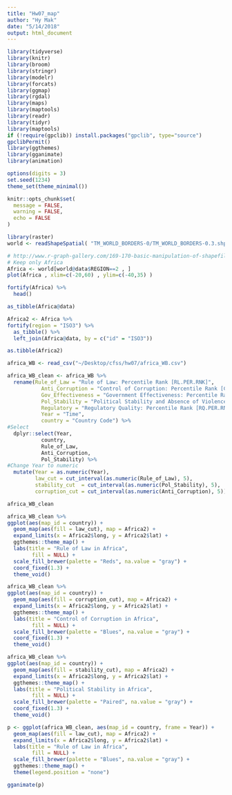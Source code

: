 ```yaml
---
title: "Hw07_map"
author: "Hy Mak"
date: "5/14/2018"
output: html_document
---
```


```r
library(tidyverse)
library(knitr)
library(broom)
library(stringr)
library(modelr)
library(forcats)
library(ggmap)
library(rgdal)
library(maps)
library(maptools)
library(readr)
library(tidyr)
library(maptools)
if (!require(gpclib)) install.packages("gpclib", type="source")
gpclibPermit()
library(ggthemes)
library(gganimate)
library(animation)

options(digits = 3)
set.seed(1234)
theme_set(theme_minimal())

knitr::opts_chunk$set(
  message = FALSE,
  warning = FALSE,
  echo = FALSE
)
```


```r
library(raster)
world <- readShapeSpatial( "TM_WORLD_BORDERS-0/TM_WORLD_BORDERS-0.3.shp")

# http://www.r-graph-gallery.com/169-170-basic-manipulation-of-shapefiles/
# Keep only Africa
Africa <- world[world@data$REGION==2 , ]
plot(Africa , xlim=c(-20,60) , ylim=c(-40,35) )

fortify(Africa) %>%
  head()

as_tibble(Africa@data)

Africa2 <- Africa %>%
fortify(region = "ISO3") %>%
  as_tibble() %>%
  left_join(Africa@data, by = c("id" = "ISO3"))

as.tibble(Africa2)
```

```r
africa_WB <- read_csv("~/Desktop/cfss/hw07/africa_WB.csv")

africa_WB_clean <- africa_WB %>%
  rename(Rule_of_Law = "Rule of Law: Percentile Rank [RL.PER.RNK]",
           Anti_Corruption = "Control of Corruption: Percentile Rank [CC.PER.RNK]",
           Gov_Effectiveness = "Government Effectiveness: Percentile Rank [GE.PER.RNK]",
           Pol_Stability = "Political Stability and Absence of Violence/Terrorism: Percentile Rank [PV.PER.RNK]",
           Regulatory = "Regulatory Quality: Percentile Rank [RQ.PER.RNK]",
           Year = "Time",
           country = "Country Code") %>%
#Select 
  dplyr::select(Year, 
           country, 
           Rule_of_Law, 
           Anti_Corruption,
           Pol_Stability) %>%
#Change Year to numeric   
  mutate(Year = as.numeric(Year), 
         law_cut = cut_interval(as.numeric(Rule_of_Law), 5),
         stability_cut  = cut_interval(as.numeric(Pol_Stability), 5),
         corruption_cut = cut_interval(as.numeric(Anti_Corruption), 5))

africa_WB_clean
```





```r
africa_WB_clean %>%
ggplot(aes(map_id = country)) +
  geom_map(aes(fill = law_cut), map = Africa2) +
  expand_limits(x = Africa2$long, y = Africa2$lat) +
  ggthemes::theme_map() +
  labs(title = "Rule of Law in Africa",
        fill = NULL) +
  scale_fill_brewer(palette = "Reds", na.value = "gray") +
  coord_fixed(1.3) +
  theme_void()
```

```r
africa_WB_clean %>%
ggplot(aes(map_id = country)) +
  geom_map(aes(fill = corruption_cut), map = Africa2) +
  expand_limits(x = Africa2$long, y = Africa2$lat) +
  ggthemes::theme_map() +
  labs(title = "Control of Corruption in Africa",
        fill = NULL) +
  scale_fill_brewer(palette = "Blues", na.value = "gray") +
  coord_fixed(1.3) +
  theme_void()
```

```r
africa_WB_clean %>%
ggplot(aes(map_id = country)) +
  geom_map(aes(fill = stability_cut), map = Africa2) +
  expand_limits(x = Africa2$long, y = Africa2$lat) +
  ggthemes::theme_map() +
  labs(title = "Political Stability in Africa",
        fill = NULL) +
  scale_fill_brewer(palette = "Paired", na.value = "gray") +
  coord_fixed(1.3) +
  theme_void()
```

```r
p <- ggplot(africa_WB_clean, aes(map_id = country, frame = Year)) +
  geom_map(aes(fill = law_cut), map = Africa2) +
  expand_limits(x = Africa2$long, y = Africa2$lat) +
  labs(title = "Rule of Law in Africa",
        fill = NULL) +
  scale_fill_brewer(palette = "Blues", na.value = "gray") +
  ggthemes::theme_map() +
  theme(legend.position = "none")

gganimate(p)

```

```r

```